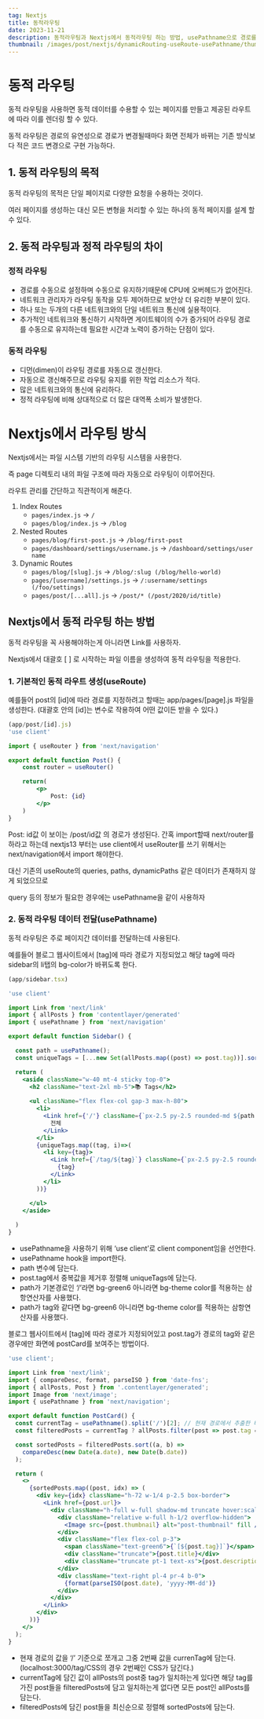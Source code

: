 ```yaml
---
tag: Nextjs
title: 동적라우팅
date: 2023-11-21
description: 동적라우팅과 Nextjs에서 동적라우팅 하는 방법, usePathname으로 경로를 활용하기
thumbnail: /images/post/nextjs/dynamicRouting-useRoute-usePathname/thumbnail.png
---
```

# 동적 라우팅

동적 라우팅을 사용하면 동적 데이터를 수용할 수 있는 페이지를 만들고 제공된 라우트에 따라 이를 렌더링 할 수 있다.

동적 라우팅은 경로의 유연성으로 경로가 변경될때마다 화면 전체가 바뀌는 기존 방식보다 적은 코드 변경으로 구현 가능하다.

## 1. 동적 라우팅의 목적

동적 라우팅의 목적은 단일 페이지로 다양한 요청을 수용하는 것이다.

여러 페이지를 생성하는 대신 모든 변형을 처리할 수 있는 하나의 동적 페이지를 설계 할 수 있다.

## 2. 동적 라우팅과 정적 라우팅의 차이

### 정적 라우팅

- 경로를 수동으로 설정하며 수동으로 유지하기때문에 CPU에 오버헤드가 없어진다.
- 네트워크 관리자가 라우팅 동작을 모두 제어하므로 보안상 더 유리한 부분이 있다.
- 하나 또는 두개의 다른 네트워크와의 단일 네트워크 통신에 실용적이다.
- 추가적인 네트워크와 통신하기 시작하면 게이트웨이의 수가 증가되어 라우팅 경로를 수동으로 유지하는데 필요한 시간과 노력이 증가하는 단점이 있다.

### 동적 라우팅

- 디먼(dimen)이 라우팅 경로를 자동으로 갱신한다.
- 자동으로 갱신해주므로 라우팅 유지를 위한 작업 리소스가 적다.
- 많은 네트워크와의 통신에 유리하다.
- 정적 라우팅에 비해 상대적으로 더 많은 대역폭 소비가 발생한다.

# Nextjs에서 라우팅 방식

Nextjs에서는 파일 시스템 기반의 라우팅 시스템을 사용한다.

즉 page 디렉토리 내의 파일 구조에 따라 자동으로 라우팅이 이루어진다.

라우트 관리를 간단하고 직관적이게 해준다.

1. Index Routes
    - `pages/index.js` → `/`
    - `pages/blog/index.js` → `/blog`
2. Nested Routes
    - `pages/blog/first-post.js` → `/blog/first-post`
    - `pages/dashboard/settings/username.js` → `/dashboard/settings/username`
3. Dynamic Routes
    - `pages/blog/[slug].js` → `/blog/:slug (/blog/hello-world)`
    - `pages/[username]/settings.js` → `/:username/settings (/foo/settings)`
    - `pages/post/[...all].js` → `/post/* (/post/2020/id/title)`

## Nextjs에서 동적 라우팅 하는 방법

동적 라우팅을 꼭 사용해야하는게 아니라면 Link를 사용하자.

Nextjs에서 대괄호 [ ] 로 시작하는 파일 이름을 생성하여 동적 라우팅을 적용한다.

### 1. 기본적인 동적 라우트 생성(useRoute)

예를들어 post의 [id]에 따라 경로를 지정하려고 할때는 app/pages/[page].js 파일을 생성한다. 
(대괄호 안의 [id]는 변수로 작용하여 어떤 값이든 받을 수 있다.)

```jsx
(app/post/[id].js)
'use client'

import { useRouter } from 'next/navigation'

export default function Post() {
	const router = useRouter()

	return(
		<p>
			Post: {id}
		</p>
	)
}
```

Post: id값 이 보이는 /post/id값 의 경로가 생성된다.
간혹 import할때 next/router를 하라고 하는데 nextjs13 부터는 use client에서 useRouter를 쓰기 위해서는 next/navigation에서 import 해야한다.

대신 기존의 useRoute의 queries,  paths, dynamicPaths 같은 데이터가 존재하지 않게 되었으므로

query 등의 정보가 필요한 경우에는 usePathname을 같이 사용하자

### 2. 동적 라우팅 데이터 전달(usePathname)

동적 라우팅은 주로 페이지간 데이터를 전달하는데 사용된다.

예를들어 블로그 웹사이트에서 [tag]에 따라 경로가 지정되었고 해당 tag에 따라 sidebar의 li탭의 bg-color가 바뀌도록 한다.

```jsx
(app/sidebar.tsx)

'use client'

import Link from 'next/link'
import { allPosts } from 'contentlayer/generated'
import { usePathname } from 'next/navigation'

export default function Sidebar() {

  const path = usePathname();
  const uniqueTags = [...new Set(allPosts.map((post) => post.tag))].sort();

  return (
    <aside className="w-40 mt-4 sticky top-0">
      <h2 className="text-2xl mb-5">📚 Tags</h2>
      
      <ul className="flex flex-col gap-3 max-h-80">
        <li>
          <Link href={'/'} className={`px-2.5 py-2.5 rounded-md ${path === '/' ? 'bg-green6' : 'bg-theme'} active:bg-background2 hover:bg-green6 block`}>
            전체
          </Link>
        </li>
        {uniqueTags.map((tag, i)=>(
          <li key={tag}>
            <Link href={`/tag/${tag}`} className={`px-2.5 py-2.5 rounded-md ${path === `/tag/${tag}` ? 'bg-green6' : 'bg-theme'} active:bg-background2 hover:bg-green6 block`}>
              {tag}
            </Link>
          </li>
        ))}

      </ul>
    </aside>
    
  )
}
```

- usePathname을 사용하기 위해 ‘use client’로 client component임을 선언한다.
- usePathname hook을 import한다.
- path 변수에 담는다.
- post.tag에서 중복값을 제거후 정렬해 uniqueTags에 담는다.
- path가 기본경로인 ‘/’라면 bg-green6 아니라면 bg-theme color를 적용하는 삼항연산자를 사용했다.
- path가 tag와 같다면 bg-green6 아니라면 bg-theme color를 적용하는 삼항연산자를 사용했다.

블로그 웹사이트에서 [tag]에 따라 경로가 지정되어있고 post.tag가 경로의 tag와 같은 경우에만 화면에 postCard를 보여주는 방법이다.

```jsx
'use client';

import Link from 'next/link';
import { compareDesc, format, parseISO } from 'date-fns';
import { allPosts, Post } from '.contentlayer/generated';
import Image from 'next/image';
import { usePathname } from 'next/navigation';

export default function PostCard() {
  const currentTag = usePathname().split('/')[2]; // 현재 경로에서 추출한 태그
  const filteredPosts = currentTag ? allPosts.filter(post => post.tag === currentTag) : allPosts;

  const sortedPosts = filteredPosts.sort((a, b) =>
    compareDesc(new Date(a.date), new Date(b.date))
  );

  return (
    <>
      {sortedPosts.map((post, idx) => (
        <div key={idx} className="h-72 w-1/4 p-2.5 box-border">
          <Link href={post.url}>
            <div className="h-full w-full shadow-md truncate hover:scale-105 hover:bg-background4">
              <div className="relative w-full h-1/2 overflow-hidden">
                <Image src={post.thumbnail} alt="post-thumbnail" fill />
              </div>
              <div className="flex flex-col p-3">
                <span className="text-green6">{`[${post.tag}]`}</span>
                <div className="truncate">{post.title}</div>
                <div className="truncate pt-1 text-xs">{post.description}</div>
              </div>
              <div className="text-right pl-4 pr-4 b-0">
                {format(parseISO(post.date), 'yyyy-MM-dd')}
              </div>
            </div>
          </Link>
        </div>
      ))}
    </>
  );
}
```

- 현재 경로의 값을 ‘/’ 기준으로 쪼개고 그중 2번째 값을 currenTag에 담는다.(localhost:3000/tag/CSS의 경우 2번째인 CSS가 담긴다.)
- currentTag에 담긴 값이 allPosts의 post중 tag가 일치하는게 있다면 해당 tag를 가진 post들을 filteredPosts에 담고 일치하는게 없다면 모든 post인 allPosts를 담는다.
- filteredPosts에 담긴 post들을 최신순으로 정렬해 sortedPosts에 담는다.